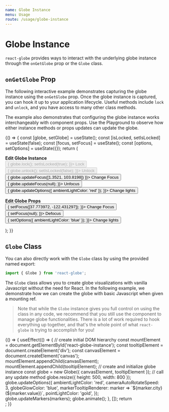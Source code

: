 ```yaml
---
name: Globe Instance
menu: Usage
route: /usage/globe-instance
---
```




# Globe Instance

`react-globe` provides ways to interact with the underlying globe instance through the `onGetGlobe` prop or the `Globe` class.

## `onGetGlobe` Prop

The following interactive example demonstrates capturing the globe instance using the `onGetGlobe` prop. Once the globe instance is captured, you can hook it up to your application lifecycle. Useful methods include `lock` and `unlock`, and you have access to many other class methods.

The example also demonstrates that configuring the globe instance works interchangeably with component props. Use the Playground to observe how either instance methods or props updates can update the globe.

<Playground>
  {() => {
    const [globe, setGlobe] = useState();
    const [isLocked, setIsLocked] = useState(false);
    const [focus, setFocus] = useState();
    const [options, setOptions] = useState({});
    return (
      <div>
        <p>
          <b>Edit Globe Instance</b>
          <br />
          <button
            disabled={isLocked}
            onClick={() => {
              globe.lock();
              setIsLocked(true);
            }}>
            Lock
          </button>
          <button
            disabled={!isLocked}
            onClick={() => {
              globe.unlock();
              setIsLocked(false);
            }}>
            Unlock
          </button>
          <br />
          <button
            onClick={() => {
              globe.updateFocus([1.3521, 103.8198])
            }}>
            Change Focus
          </button>
          <button
            onClick={() => {
              globe.updateFocus(null);
            }}>
            Unfocus
          </button>
          <button
            onClick={() => {
              globe.updateOptions({ ambientLightColor: 'red' });
            }}>
            Change lights
          </button>
          <br />
        </p>
        <p>
          <b>Edit Globe Props</b>
          <br />
          <button
            onClick={() => {
              setFocus([37.773972, -122.431297]);
            }}>
            Change Focus
          </button>
          <button
            onClick={() => {
              setFocus(null);
            }}>
            Defocus
          </button>
          <button
            onClick={() => {
              setOptions({ ambientLightColor: 'blue' });
            }}>
            Change lights
          </button>
        </p>
        <ReactGlobe
          focus={focus}
          markers={markers}
          options={options}
          onGetGlobe={setGlobe}
        />
      </div>
    );
  }}
</Playground>

## `Globe` Class

You can also directly work with the `Globe` class by using the provided named export:

```js
import { Globe } from 'react-globe';
```

The `Globe` class allows you to create globe visualizations with vanilla Javascript without the need for React. In the following example, we demonstrate how we can create the globe with basic Javascript when given a mounting ref.

> Note that while the `Globe` instance gives you full control on using the class in any code, we recommend that you still use the component to manage globe functionalities. There is a lot of work required to hook everything up together, and that's the whole point of what `react-globe` is trying to accomplish for you!

<Playground>
  {() => {
    useEffect(() => {
      // create initial DOM hierarchy
      const mountElement = document.getElementById('react-globe-instance');
      const tooltipElement = document.createElement('div');
      const canvasElement = document.createElement('canvas');
      mountElement.appendChild(canvasElement);
      mountElement.appendChild(tooltipElement);
      // create and initialize globe instance
      const globe = new Globe({ canvasElement, tooltipElement });
      // call any update method
      globe.resize({ height: 500, width: 800 });
      globe.updateOptions({
        ambientLightColor: 'red',
        cameraAutoRotateSpeed: 3,
        globeGlowColor: 'blue',
        markerTooltipRenderer: marker => `${marker.city} (${marker.value})`,
        pointLightColor: 'gold',
      });
      globe.updateMarkers(markers);
      globe.animate();
    }, []);
    return <div id='react-globe-instance' />;
  }}
</Playground>
